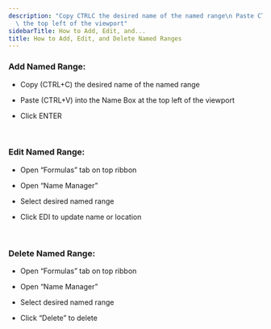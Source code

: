 ```yaml
---
description: "Copy CTRLC the desired name of the named range\n Paste CTRLV into the Name Box at\
  \ the top left of the viewport"
sidebarTitle: How to Add, Edit, and...
title: How to Add, Edit, and Delete Named Ranges
---
```


### Add Named Range:




* Copy (CTRL+C) the desired name of the named range
* Paste (CTRL+V) into the Name Box at the top left of the viewport






* Click ENTER


 




### Edit Named Range:




* Open “Formulas” tab on top ribbon
* Open “Name Manager”
* Select desired named range






* Click EDI to update name or location


 




### Delete Named Range:




* Open “Formulas” tab on top ribbon
* Open “Name Manager”
* Select desired named range






* Click “Delete” to delete